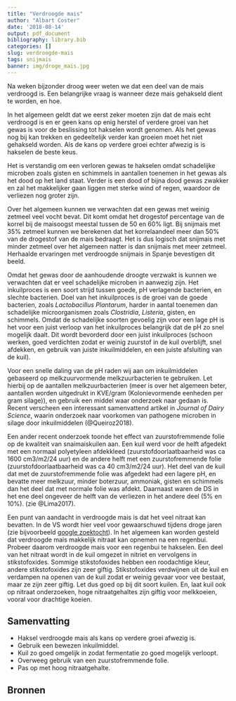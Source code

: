 ```yaml
---
title: "Verdroogde mais"
author: "Albart Coster"
date: '2018-08-14'
output: pdf_document
bibliography: library.bib
categories: []
slug: verdroogde-mais
tags: snijmais
banner: img/droge_mais.jpg
---
```


Na weken bijzonder droog weer weten we dat een deel van de mais
verdroogd is. Een belangrijke vraag is wanneer deze mais gehakseld
dient te worden, en hoe.

In het algemeen geldt dat we eerst zeker moeten zijn dat de mais echt
verdroogd is en er geen kans op enig herstel of verdere groei van het
gewas is voor de beslissing tot hakselen wordt genomen. Als het gewas
nog bij kan trekken en gedeeltelijk verder kan groeien moet het niet
gehakseld worden. Als de kans op verdere groei echter afwezig is is
hakselen de beste keus.

Het is verstandig om een verloren gewas te hakselen omdat schadelijke
microben zoals gisten en schimmels in aantallen toenemen in het gewas
als het dood op het land staat. Verder is een dood of bijna dood gewas
zwakker en zal het makkelijker gaan liggen met sterke wind of regen,
waardoor de verliezen nog groter zijn. 

Over het algemeen kunnen we verwachten dat een gewas met weinig
zetmeel veel vocht bevat. Dit komt omdat het drogestof percentage van
de korrel bij de maisoogst meestal tussen de 50 en 60% ligt. Bij
snijmais met 35% zetmeel kunnen we berekenen dat het korrelaandeel
meer dan 50% van de drogestof van de mais bedraagt. Het is dus logisch
dat snijmais met minder zetmeel over het algemeen natter is dan
snijmais met meer zetmeel. Herhaalde ervaringen met verdroogde snijmais in
Spanje bevestigen dit beeld.

Omdat het gewas door de aanhoudende droogte verzwakt is kunnen we
verwachten dat er veel schadelijke microben in aanwezig zijn. Het
inkuilproces is een soort strijd tussen goede, pH verlagende
bacterien, en slechte bacterien. Doel van het inkuilproces is de groei
van de goede bacterien, zoals *Lactobacillus Plantarum*, harder in
aantal toenemen dan schadelijke microorganismen zoals *Clostridia*,
*Listeria*, gisten, en schimmels. Omdat de schadelijke soorten
gevoelig zijn voor een lage pH is het voor een juist verloop van het
inkuilproces belangrijk dat de pH zo snel mogelijk daalt. Dit wordt
bevorderd door een juist inkuilproces (schoon werken, goed verdichten
zodat er weinig zuurstof in de kuil overblijft, snel afdekken, en
gebruik van juiste inkuilmiddelen, en een juiste afsluiting van de
kuil). 

Voor een snelle daling van de pH
raden wij aan om inkuilmiddelen gebaseerd op melkzuurvormende
melkzuurbacterien te gebruiken. Let hierbij op de aantallen
melkzuurbacterien (meer is over het algemeen beter, aantallen worden
uitgedrukt in KVE/gram (Kolonievormende eenheden per gram silage)), en
gebruik een middel waar onderzoek naar gedaan is. Recent verscheen een
interessant samenvattend artikel in *Journal of Dairy Science*, waarin
onderzoek naar voorkomen van pathogene microben in silage door
inkuilmiddelen (@Queiroz2018).

Een ander recent onderzoek toonde het effect van zuurstofremmende
folie op de kwaliteit van snaimaiskuilen aan. Een kuil werd voor de
helft afgedekt met een normaal polyetyleen afdekkleed
(zuurstofdoorlaatbaarheid was ca 1600 cm3/m2/24 uur) en de andere
helft met een zuurstofremmende folie (zuurstofdoorlaatbaarheid was ca
40 cm3/m2/24 uur). Het deel van de kuil dat met de zuurstofremmende
folie was afgedekt had een lagere pH, en bevatte meer melkzuur, minder
boterzuur, ammoniak, gisten en schimmels dan het deel dat met normale
folie was afdekt. Daarnaast waren de DS in het ene
deel ongeveer de helft van de verliezen in het andere deel (5% en
10%). (zie @Lima2017). 

Een punt van aandacht in verdroogde mais is dat het veel nitraat kan
bevatten. In de VS wordt hier veel voor gewaarschuwd tijdens droge
jaren (zie bijvoorbeeld [google
zoektocht](https://www.google.com/search?q=drought+stressed+corn+silage)). In
het algemeen kan worden gesteld dat verdroogde mais makkelijk nitraat
kan opnemen na een regenbui. Probeer daarom verdroogde mais voor een
regenbui te hakselen. Een deel van het nitraat wordt in de kuil omgezet in nitriet en
vervolgens in stikstofoxides. Sommige stikstofoxides hebben een
roodachtige kleur, andere stikstofoxides zijn zeer
giftig. Stikstofoxides verdwijnen uit de kuil en verdampen na openen
van de kuil zodat er weinig gevaar voor vee bestaat, maar ze zijn zeer
giftig. Let dus goed op bij dit soort kuilen. En, laat kuil ook op
nitraat onderzoeken, hoge nitraatgehaltes zijn giftig voor melkkoeien,
vooral voor drachtige koeien.

## Samenvatting

- Haksel verdroogde mais als kans op verdere groei afwezig is.
- Gebruik een bewezen inkuilmiddel.
- Kuil zo goed omgelijk in zodat fermentatie zo goed mogelijk
  verloopt.
- Overweeg gebruik van een zuurstofremmende folie.
- Pas op met hoog nitraatgehalte.

## Bronnen

